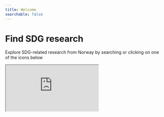 ```yaml
---
title: Welcome
searchable: false
---
```



<div className="flex flex-col items-center justify-center mt-10 mb-8 gap-8"> 
  <SDGEng className="text-black dark:text-white center" />
  <h1 className="sr-only">Find SDG research</h1>
  <p className="text-left text-lg sm:text-xl md:text-xl lg:text-lg">Explore SDG-related research from Norway by searching or clicking on one of the icons below</p>
</div>

<div className="flex flex-col">
  <HomeSearchBox />

  <Goals />

  <div className='overflow-hidden relative w-full'>
    <iframe src="https://uib.cloud.panopto.eu/Panopto/Pages/Embed.aspx?id=39ee6c38-b374-4a14-83fa-b09600e94bc2&autoplay=false&offerviewer=false&showtitle=false&showbrand=false&captions=false&interactivity=none"
      className='mx-auto my-10 px-0 md:px-10 aspect-video'
      width={'100%'}
      allowFullScreen 
      aria-label="Panopto Embedded Video Player"
      title='Videoveiledning for hvordan bruker bærekraftsforskning.no'
    />
  </div>

  <Features>
    <Feature>
      <h2 className="text-xl font-bold">
        <a href='/om/om-tjenesten'>About this service</a>
      </h2>
      Find out more about this service and what it covers.
    </Feature>
    <Feature>
      <h2 className="text-xl font-bold">
        <a href='/om/om-baerekraftsmalene'>SDGs</a>
      </h2>
      Information about the Sustainable Development Goals and their targets, with tools and resources.
    </Feature>
    <Feature>
      <h2 className="text-xl font-bold">
        <a href='/statistikk/om-statistikk'>Statistics</a>
      </h2>
      See summary statistics for Norway’s SDG-related scientific production.
    </Feature>
    <Feature>
      <h2 className="text-xl font-bold">
        <a href='/hjelp/sokehjelp'>Help</a>
      </h2>
      Tips and guidance for using the service and finding literature.
    </Feature>
    <Feature>
      <h2 className="text-xl font-bold">
        <a href='/hjelp/ofte-stilte-sporsmal'>FAQ</a>
      </h2>
      Questions? Find answers to frequently asked questions about the service and finding publications.
    </Feature>
    <Feature>
      <h2 className="text-xl font-bold">
        <a href='/sokestreng/introduksjon'>Search strings</a>
      </h2>
      Documentation and search strings used to find SDG-related publications.
    </Feature>
  </Features>
</div>
